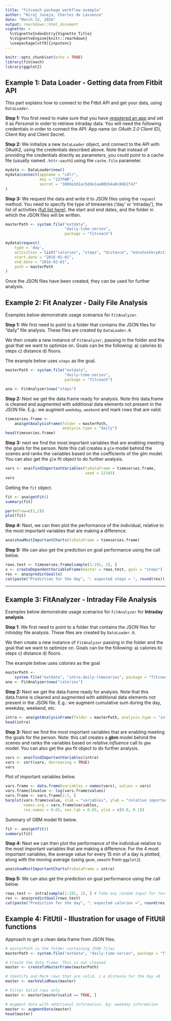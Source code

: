 ```yaml
---
title: "Fitcoach package workflow example"
author: "Niraj Juneja, Charles de Lassence"
date: "March 12, 2016"
output: rmarkdown::html_document
vignette: >
  %\VignetteIndexEntry{Vignette Title}
  %\VignetteEngine{knitr::rmarkdown}
  \usepackage[utf8]{inputenc}
---
```


```r
knitr::opts_chunk$set(echo = TRUE)
library(fitcoach)
library(ggplot2)
```

## Example 1: Data Loader - Getting data from Fitbit API

This part explains how to connect to the Fitbit API and get your data, using `DataLoader`. 


**Step 1:** You first need to make sure that you have [registered an app](https://dev.fitbit.com/) and set it as *Personal* in order to retrieve intraday data. You will need the following credentials in order to connect the API: App name (or *OAuth 2.0 Client ID*), Client Key and Client Secret. 


**Step 2:** We initialize a new `DataLoader` object, and connect to the API with OAuth2, using the credentials described above. Note that instead of providing the credentials directly as parameters, you could point to a cache file (usually named `.httr-oauth`) using the `cache.file` parameter.

```r
mydata <- DataLoader$new()
mydata$connect(appname = "cdlr",
               key = "227FWR",
               secret = "3089e3d1ac5dde1aa00b54a0c8661f42"
)
```


**Step 3:** We request the data and write it to JSON files using the `request` method. You need to specify the type of timeseries ('day' or 'intraday'), the list of activities ([full list here](https://dev.fitbit.com/docs/activity/)), the start and end dates, and the folder in which the JSON files will be written.

```r
masterPath <- system.file("extdata", 
                          "daily-time-series", 
                          package = "fitcoach")

mydata$request(
    type = 'day', 
    activities = list("calories", "steps", "distance", "minutesVeryActive"), 
    start.date = "2016-01-01", 
    end.date = "2016-02-01", 
    path = masterPath
)
```

Once the JSON files have been created, they can be used for further analysis.


## Example 2: Fit Analyzer - Daily File Analysis

Examples below demonstrate usage scenarios for `FitAnalyzer`.


**Step 1:** We first need to point to a folder that contains the JSON files for "daily" file analysis. These files are created by `DataLoader.R`.

We then create a new instance of `FitAnalyzer`, passing in the folder and the goal that we want to optimize on. Goals can be the following: a) calories b) steps c) distance d) floors.

The example below uses `steps` as the goal.

```r
masterPath <- system.file("extdata", 
                          "daily-time-series", 
                          package = "fitcoach")

ana <- FitAnalyzer$new("steps")
```


**Step 2:** Next we get the data.frame ready for analysis. Note this data.frame is cleaned and augmented with additional data elements not present in the JSON file. E.g.: we augment `weekday`, `weekend` and mark rows that are valid.

```r
timeseries.frame <- 
    ana$getAnalysisFrame(folder = masterPath, 
                         analysis.type = "daily")
head(timeseries.frame)
```


**Step 3:** next we find the most important variables that are enabling meeting the goals for the person. Note this call creates a `glm` model behind the scenes and ranks the variables based on the coefficients of the glm model. You can also get the `glm` fit object to do further analysis.

```r
vars <- ana$findImportantVariables(tsDataFrame = timeseries.frame, 
                                   seed = 12345)
vars
```


Getting the `fit` object.

```r
fit <- ana$getFit()
summary(fit)
```


```r
par(mfrow=c(2,2))
plot(fit)
```


**Step 4:** Next, we can then plot the performance of the individual, relative to the most important variables that are making a difference. 

```r
ana$showMostImportantCharts(tsDataFrame = timeseries.frame)
```


**Step 5:** We can also get the prediction on goal performance using the call below.

```r
rows.test <- timeseries.frame[sample(1:191, 1), ]
x <- createDependentVariableFrame(master = rows.test, goal = "steps")
res <- ana$predictGoal(x)
cat(paste("Prediction for the day", ": expected steps = ", round(res)))
```


*** 

## Example 3: FitAnalyzer - Intraday File Analysis

Examples below demonstrate usage scenarios for `FitAnalyzer` for **Intraday analysis**.


**Step 1**: We first need to point to a folder that contains the JSON files for *intraday* file analysis. These files are created by `DataLoader.R`.

We then create a new instance of `FitAnalyzer` passing in the folder and the goal that we want to optimize on. Goals can be the following: a) calories b) steps c) distance d) floors .

The example below uses *calories* as the goal

```r
masterPath <-
    system.file("extdata", "intra-daily-timeseries", package = "fitcoach")
ana <- FitAnalyzer$new("calories")
```


**Step 2:** Next we get the data.frame ready for analysis. Note that this data.frame is cleaned and augmented with additional data elements not present in the JSON file. E.g.: we augment cumulative sum during the day, weekday, weekend, etc.

```r
intra <- ana$getAnalysisFrame(folder = masterPath, analysis.type = "intra.day")
head(intra)
```


**Step 3:** Next we find the most important variables that are enabling meeting the goals for the person. Note: this call creates a **gbm** model behind the scenes and ranks the variables based on *relative.influence* call to `gbm` model. You can also get the `gbm` fit object to do further analysis.

```r
vars <- ana$findImportantVariables(intra)
vars <- sort(vars, decreasing = TRUE)
vars
```


Plot of important variables below.

```r
vars.frame <- data.frame(variables = names(vars), values = vars)
vars.frame$lnvalue <- log(vars.frame$values)
vars.frame <- vars.frame[1:7, ]
barplot(vars.frame$value, xlab = "variables", ylab = "relative importance", 
        names.arg = vars.frame$variables,
        cex.names = 0.65, cex.lab = 0.65, ylim = c(0.0, 0.1))
```


Summary of GBM model fit below.

```r
fit <- ana$getFit()
summary(fit)
```


**Step 4:** Next we can then plot the performance of the individual relative to the most important variables that are making a difference. 
For the 4 most important variables, the average value for every 15 min of a day is plotted, along with the moving average (using `geom_smooth` from `ggplot2`).

```r
ana$showMostImportantCharts(tsDataFrame = intra)
```


**Step 5:** We can also get the prediction on goal performance using the call below.

```r
rows.test <- intra[sample(1:191, 1), ] # Take any random input for test
res <- ana$predictGoal(rows.test)
cat(paste("Prediction for the day", ": expected calories =", round(res)))
```


## Example 4: FitUtil - Illustration for usage of FitUtil functions

Approach to get a clean data.frame from JSON files.

```r
# masterPath is the folder containing JSON files
masterPath <- system.file("extdata", "daily-time-series", package = "fitcoach")

# Create the data.frame. This is not cleaned
master <- createTsMasterFrame(masterPath)

# Identify and Mark rows that are valid. i.e distance for the day >0
master <- markValidRows(master)

# Filter Valid rows only
master <- master[master$valid == TRUE, ]

# Augment data with additional information. Eg: weekday information
master <- augmentData(master)
head(master)
```

